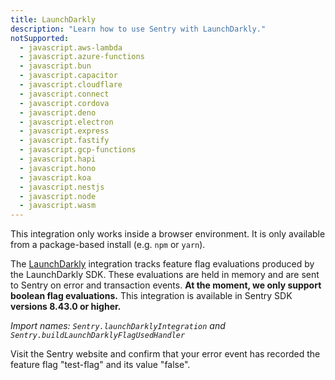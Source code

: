 ```yaml
---
title: LaunchDarkly
description: "Learn how to use Sentry with LaunchDarkly."
notSupported:
  - javascript.aws-lambda
  - javascript.azure-functions
  - javascript.bun
  - javascript.capacitor
  - javascript.cloudflare
  - javascript.connect
  - javascript.cordova
  - javascript.deno
  - javascript.electron
  - javascript.express
  - javascript.fastify
  - javascript.gcp-functions
  - javascript.hapi
  - javascript.hono
  - javascript.koa
  - javascript.nestjs
  - javascript.node
  - javascript.wasm
---
```


<PlatformContent includePath="feature-flags/prerelease-alert" />

<Alert>

This integration only works inside a browser environment. It is only available from a package-based install (e.g. `npm` or `yarn`).

</Alert>

The [LaunchDarkly](https://launchdarkly.com/) integration tracks feature flag evaluations produced by the LaunchDarkly SDK. These evaluations are held in memory and are sent to Sentry on error and transaction events. **At the moment, we only support boolean flag evaluations.** This integration is available in Sentry SDK **versions 8.43.0 or higher.**

_Import names: `Sentry.launchDarklyIntegration` and `Sentry.buildLaunchDarklyFlagUsedHandler`_

<PlatformContent includePath="/configuration/launchdarkly" />

Visit the Sentry website and confirm that your error event has recorded the feature flag "test-flag" and its value "false".

<PlatformContent includePath="feature-flags/next-steps" />
